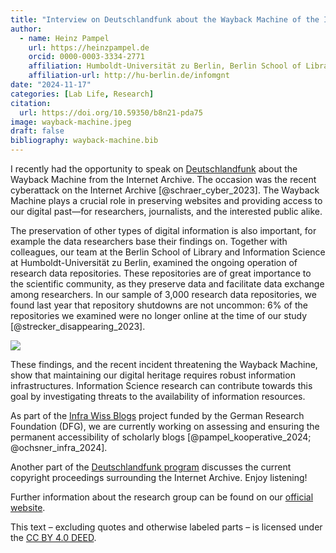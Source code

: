 ```yaml
---
title: "Interview on Deutschlandfunk about the Wayback Machine of the Internet Archive"
author: 
  - name: Heinz Pampel
    url: https://heinzpampel.de 
    orcid: 0000-0003-3334-2771
    affiliation: Humboldt-Universität zu Berlin, Berlin School of Library and Information Science (IBI) & Helmholtz Association, Helmholtz Open Science Office
    affiliation-url: http://hu-berlin.de/infomgnt 
date: "2024-11-17"
categories: [Lab Life, Research]
citation: 
  url: https://doi.org/10.59350/b8n21-pda75 
image: wayback-machine.jpeg
draft: false
bibliography: wayback-machine.bib
---
```


I recently had the opportunity to speak on [Deutschlandfunk](https://www.deutschlandfunk.de/computer-und-kommunikation-9-11-2024-komplette-sendung-dlf-3c985bf4-100.html) about the Wayback Machine from the Internet Archive. The occasion was the recent cyberattack on the Internet Archive [@schraer_cyber_2023]. The Wayback Machine plays a crucial role in preserving websites and providing access to our digital past—for researchers, journalists, and the interested public alike.

The preservation of other types of digital information is also important, for example the data researchers base their findings on. Together with colleagues, our team at the Berlin School of Library and Information Science at Humboldt-Universität zu Berlin, examined the ongoing operation of research data repositories. These repositories are of great importance to the scientific community, as they preserve data and facilitate data exchange among researchers. In our sample of 3,000 research data repositories, we found last year that repository shutdowns are not uncommon: 6% of the repositories we examined were no longer online at the time of our study [@strecker_disappearing_2023].

![](wayback-machine.jpeg)

These findings, and the recent incident threatening the Wayback Machine, show that maintaining our digital heritage requires robust information infrastructures. Information Science research can contribute towards this goal by investigating threats to the availability of information resources.

As part of the [Infra Wiss Blogs](https://infrawissblogs.org/) project funded by the German Research Foundation (DFG), we are currently working on assessing and ensuring the permanent accessibility of scholarly blogs [@pampel_kooperative_2024; @ochsner_infra_2024].

Another part of the [Deutschlandfunk program](https://www.deutschlandfunk.de/computer-und-kommunikation-9-11-2024-komplette-sendung-dlf-3c985bf4-100.html) discusses the current copyright proceedings surrounding the Internet Archive. Enjoy listening!

Further information about the research group can be found on our [official website](http://hu.berlin/infomgnt).

This text – excluding quotes and otherwise labeled parts – is licensed under the [CC BY 4.0 DEED](https://creativecommons.org/licenses/by/4.0/deed.de).
